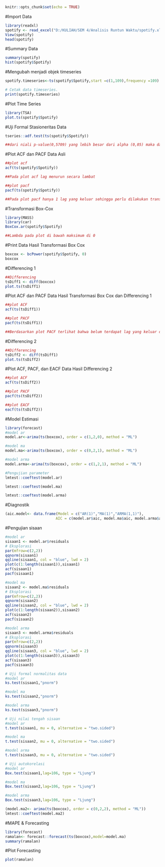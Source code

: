 
```{r setup, include=FALSE}
knitr::opts_chunk$set(echo = TRUE)
```

#Import Data

```{r}
library(readxl)
spotify <- read_excel("D:/KULIAH/SEM 4/Analisis Runtun Waktu/spotify.xlsx")
View(spotify)
head(spotify)
```

#Summary Data

```{r}
summary(spotify)
hist(spotify$Spotify)
```

#Mengubah menjadi objek timeseries

```{r}
spotify.timeseries<-ts(spotify$Spotify,start =c(1,109),frequency =109)

# Cetak data timeseries.
print(spotify.timeseries)
```

#Plot Time Series

```{r}
library(TSA)
plot.ts(spotify$Spotify)
```

#Uji Formal Stasioneritas Data

```{r}
tseries::adf.test(ts(spotify$Spotify))

##dari niali p-value(0,5709) yang lebih besar dari alpha (0,05) maka dapat disimpukan bahwa data tidak stasioner
```

#Plot ACF dan PACF Data Asli

```{r}
##plot acf
acf(ts(spotify$Spotify))

##Pada plot acf lag menurun secara lambat

##plot pacf
pacf(ts(spotify$Spotify))

##Pada plot pacf hanya 1 lag yang keluar sehingga perlu dilakukan transformasi boxcox
```

#Transformasi Box-Cox

```{r}
library(MASS)
library(car)
BoxCox.ar(spotify$Spotify)

##Lambda pada plot di bawah maksimum di 0
```

#Print Data Hasil Transformasi Box Cox

```{r}
boxcox <- bcPower(spotify$Spotify, 0)
boxcox
```

#Differencing 1

```{r}
##Differencing
tsDiff1 <- diff(boxcox)
plot.ts(tsDiff1)

```

#Plot ACF dan PACF Data Hasil Transformasi Box Cox dan Differencing 1

```{r}
##plot ACF
acf(ts(tsDiff1))

##plot PACF
pacf(ts(tsDiff1))

##Berdasarkan plot PACF terlihat bahwa belum terdapat lag yang keluar dari batas

```

#Differencing 2

```{r}
##Differencing
tsDiff2 <- diff(tsDiff1)
plot.ts(tsDiff2)

```

#Plot ACF, PACF, dan EACF Data Hasil Differencing 2

```{r}
##plot ACF
acf(ts(tsDiff2))

##plot PACF
pacf(ts(tsDiff2))

##plot EACF
eacf(ts(tsDiff2))

```

#Model Estimasi

```{r}
library(forecast)
#model ar
model.ar<-arima(ts(boxcox), order = c(1,2,0), method = "ML")

#model ma
model.ma<-arima(ts(boxcox), order = c(0,2,1), method = "ML")

#model arma
model.arma<-arima(ts(boxcox), order = c(1,2,1), method = "ML")

#Pengujian parameter
lmtest::coeftest(model.ar)

lmtest::coeftest(model.ma)

lmtest::coeftest(model.arma)

```

#Diagnostik

```{r}
(aic.model<- data.frame(Model = c("AR(1)","MA(1)","ARMA(1,1)"),
                       AIC = c(model.ar$aic, model.ma$aic, model.arma$aic)))
```

#Pengujian sisaan

```{r}
#model ar
sisaan1 <- model.ar$residuals
# Eksplorasi
par(mfrow=c(2,2))
qqnorm(sisaan1)
qqline(sisaan1, col = "blue", lwd = 2)
plot(c(1:length(sisaan1)),sisaan1)
acf(sisaan1)
pacf(sisaan1)

#model ma
sisaan2 <- model.ma$residuals
# Eksplorasi
par(mfrow=c(2,2))
qqnorm(sisaan2)
qqline(sisaan2, col = "blue", lwd = 2)
plot(c(1:length(sisaan2)),sisaan2)
acf(sisaan2)
pacf(sisaan2)

#model arma
sisaan3 <- model.arma$residuals
# Eksplorasi
par(mfrow=c(2,2))
qqnorm(sisaan3)
qqline(sisaan3, col = "blue", lwd = 2)
plot(c(1:length(sisaan3)),sisaan3)
acf(sisaan3)
pacf(sisaan3)
```

```{r}
# Uji formal normalitas data
#model ar
ks.test(sisaan1,"pnorm")

#model ma
ks.test(sisaan2,"pnorm")

#model arma
ks.test(sisaan3,"pnorm")
```

```{r}
# Uji nilai tengah sisaan
#model ar
t.test(sisaan1, mu = 0, alternative = "two.sided")

#model ma
t.test(sisaan2, mu = 0, alternative = "two.sided")

#model arma
t.test(sisaan3, mu = 0, alternative = "two.sided")
```

```{r}
# Uji autokorelasi
#model ar
Box.test(sisaan1,lag=106, type = "Ljung")

#model ma
Box.test(sisaan2,lag=106, type = "Ljung")

#model arma
Box.test(sisaan3,lag=106, type = "Ljung")
```

```{r}
(model.ma2<- arima(ts(boxcox), order = c(0,2,2), method = "ML"))
lmtest::coeftest(model.ma2)
```

#MAPE & Forecasting

```{r}
library(forecast)
ramalan<- forecast::forecast(ts(boxcox),model=model.ma)
summary(ramalan)
```

#Plot Forecasting

```{r}
plot(ramalan)
```
